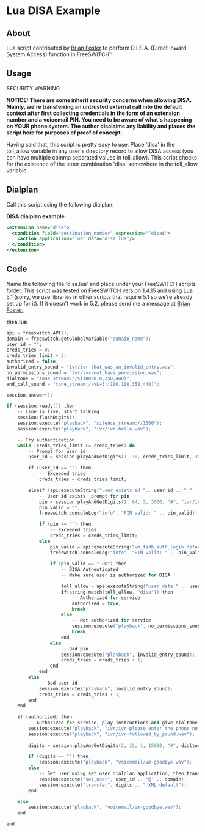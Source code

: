 
# Lua DISA Example 

 

## About

Lua script contributed by [Brian Foster](https://freeswitch.org/confluence/display/~bdfoster) to perform D.I.S.A. (Direct Inward System Access) function in FreeSWITCH™.

## Usage

SECURITY WARNING

**NOTICE: There are some inherit security concerns when allowing DISA. Mainly, we're transferring an untrusted external call into the default context after first collecting credentials in the form of an extension number and a voicemail PIN. You need to be aware of what's happening on YOUR phone system. The author disclaims any liability and places the script here for purposes of proof of concept.**

Having said that, this script is pretty easy to use. Place 'disa' in the toll\_allow variable in any user's directory record to allow DISA access (you can have multiple comma separated values in toll\_allow). This script checks for the existence of the letter combination 'disa' somewhere in the toll\_allow variable.

## Dialplan

Call this script using the following dialplan:

**DISA dialplan example**

```xml
<extension name="disa">
  <condition field="destination_number" expression="^disa$">
    <action application="lua" data="disa.lua"/>
  </condition>
</extension>
```

## Code

Name the following file 'disa.lua' and place under your FreeSWITCH scripts folder. This script was tested on FreeSWITCH version 1.4.15 and using Lua 5.1 (sorry, we use libraries in other scripts that require 5.1 so we're already set up for it). If it doesn't work in 5.2, please send me a message at [Brian Foster.](https://freeswitch.org/confluence/display/~bdfoster)

**disa.lua**

```cpp
api = freeswitch.API();
domain = freeswitch.getGlobalVariable("domain_name"); 
user_id = "";
creds_tries = 0;
creds_tries_limit = 3;
authorized = false;
invalid_entry_sound = "ivr/ivr-that_was_an_invalid_entry.wav";
no_permissions_sound = "ivr/ivr-not_have_permission.wav";
dialtone = "tone_stream://%(10000,0,350,440)";
end_call_sound = "tone_stream://%L=3;(100,100,350,440)";

session:answer();

if (session:ready()) then
    -- Line is live, start talking
    session:flushDigits();
    session:execute("playback", "silence_stream://1500");
    session:execute("playback", "ivr/ivr-hello.wav");

    -- Try authentication
    while (creds_tries_limit >= creds_tries) do
        -- Prompt for user id
        user_id = session:playAndGetDigits(1, 10, creds_tries_limit, 3000, "#", "ivr/ivr-please_enter_extension_followed_by_pound.wav", invalid_entry_sound, "\\d+", "", 3000);

        if (user_id == "") then
            -- Exceeded tries
            creds_tries = creds_tries_limit;

        elseif (api:executeString("user_exists id ".. user_id .. " " .. domain)) then
            -- User id exists, prompt for pin
            pin = session:playAndGetDigits(1, 64, 3, 3000, "#", "ivr/ivr-please_enter_pin_followed_by_pound.wav", invalid_entry_sound, "\\d+", "", 3000);
            pin_valid = "";
            freeswitch.consoleLog("info", "PIN valid: " .. pin_valid);

            if (pin == "") then
                -- Exceeded tries
                creds_tries = creds_tries_limit;
            else
                pin_valid = api:executeString("vm_fsdb_auth_login default " .. domain .. " " .. user_id .. " " .. pin);
                freeswitch.consoleLog("info", "PIN valid: " .. pin_valid);
            
                if (pin_valid == "-OK") then
                    -- DISA Authenticated
                    -- Make sure user is authorized for DISA

                    toll_allow = api:executeString("user_data " .. user_id .. "@" .. domain .. " var toll_allow");
                    if(string.match(toll_allow, "disa")) then
                        -- Authorized for service
                        authorized = true;
                        break;
                    else
                        -- Not authorized for service
                        session:execute("playback", no_permissions_sound);
                        break;
                    end
                else
                    -- Bad pin
                    session:execute("playback", invalid_entry_sound);
                    creds_tries = creds_tries + 1;
                end
            end
        else
            -- Bad user id
            session:execute("playback", invalid_entry_sound);
			creds_tries = creds_tries + 1;
		end
    end
    
    if (authorized) then
        -- Authorized for service, play instructions and give dialtone
        session:execute("playback", "ivr/ivr-please_enter_the_phone_number.wav");
        session:execute("playback", "ivr/ivr-followed_by_pound.wav");
        
        digits = session:playAndGetDigits(2, 15, 1, 15000, "#", dialtone, invalid_entry_sound, "\\d+", "", "3000");

        if (digits == "") then
            session:execute("playback", "voicemail/vm-goodbye.wav");
        else
			-- Set user using set_user dialplan application, then transfer the call
			session:execute("set_user", user_id .. "@" .. domain);
			session:execute("transfer", digits .. " XML default");
        end

    else
        session:execute("playback", "voicemail/vm-goodbye.wav");
    end

end
```


